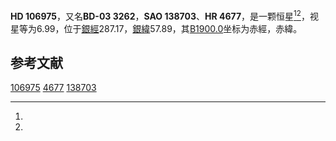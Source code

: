 {{Starbox begin
| name = HD 106975
}}
{{Starbox observe
| epoch = [[J2000.0|J2000.0]]
| constell = {{星座名待查}}<ref name=SIMBAD>{{cite web
 | url=http://simbad.u-strasbg.fr/simbad/sim-id?Ident=HR+4677
 | title =Pulsating variable Star
 | publisher=Centre de Données astronomiques de Strasbourg
 | work=SIMBAD
 | accessdate=2012-07-13}}</ref><ref name=DATA>{{cite web
 | url=http://vizier.u-strasbg.fr/viz-bin/VizieR-5?-out.add=.&-source=5050&-corr=PK=HR&-out.max=9999&HR=4677
 | title=VizieR Detailed Page
 | accessdate=2012-07-13
 | archive-date=2016-03-05
 | archive-url=https://web.archive.org/web/20160305002110/http://vizier.u-strasbg.fr/viz-bin/VizieR-5?-out.add=.&-source=5050&-corr=PK=HR&-out.max=9999&HR=4677
 | dead-url=no
 }}</ref>
| 星官 = 
| ra = {{RA|12|18|9.1}}<ref name=SIMBAD /><ref name=DATA />
| dec = {{DEC|-3|57|16}}<ref name=SIMBAD /><ref name=DATA />
| appmag_v = 6.99<ref name=SIMBAD /><ref name=DATA />
}}
{{Starbox character
| class = F3V<ref name=SIMBAD /><ref name=DATA />
| b-v = 0.36<ref name=SIMBAD /><ref name=DATA />
| u-b = 0.03<ref name=SIMBAD /><ref name=DATA />
| r-i = <ref name=SIMBAD /><ref name=DATA />
| variable = 
}}
{{Starbox astrometry
| radial_v = 0.03
| prop_mo_ra = 1
| parallax = 0.016
| p_error =
}}
{{Starbox catalog
| names =BD-03 3262，[[SAO星表|SAO]] 138703，[[HD星表|HD]] 106975，[[HR星表|HR]] 4677}}
{{Starbox reference |Simbad=HR+4677}}
{{Starbox end}}

'''HD 106975'''，又名'''BD-03 3262'''，'''SAO 138703'''、'''HR 4677'''，是一颗恒星<ref name=SIMBAD /><ref name=DATA />，视星等为6.99，位于[[銀道座標系|銀經]]287.17，[[銀道座標系|銀緯]]57.89，其[[B1900.0|B1900.0]]坐标为赤經{{RA|12|13|1.3}}，赤緯{{DEC|-3|57.89|57}}。

== 参考文献 ==
{{reflist}}

{{star-stub}}

[[Category:HD和HDE天體|106975]]
[[Category:HR天體|4677]]
[[Category:SAO天體|138703]]